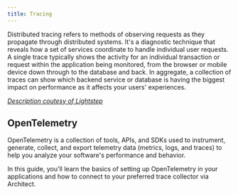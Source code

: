 ```yaml
---
title: Tracing
---
```


Distributed tracing refers to methods of observing requests as they propagate through distributed
systems. It's a diagnostic technique that reveals how a set of services coordinate to handle
individual user requests. A single trace typically shows the activity for an individual transaction
or request within the application being monitored, from the browser or mobile device down through to
the database and back. In aggregate, a collection of traces can show which backend service or
database is having the biggest impact on performance as it affects your users' experiences.

[_Description coutesy of Lightstep_](https://lightstep.com/distributed-tracing)

## OpenTelemetry

OpenTelemetry is a collection of tools, APIs, and SDKs used to instrument, generate, collect, and
export telemetry data (metrics, logs, and traces) to help you analyze your software's performance
and behavior.

In this guide, you'll learn the basics of setting up OpenTelemetry in your applications and how to
connect to your preferred trace collector via Architect.
